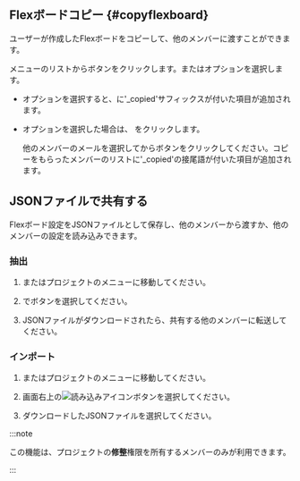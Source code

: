 ## Flexボードコピー {#copyflexboard}

ユーザーが作成したFlexボードをコピーして、他のメンバーに渡すことができます。

<Cmdname sid="integratedFlexboard" className="uitext" />メニューの<Cmdname sid="dashboard_list" className="uitext" />リストから<LinkImage img="ico-copy.svg" className="ico" desc="コピーアイコン" />ボタンをクリックします。<Cmdname sid="copy_to_me" className="uitext" />または<Cmdname sid="copy_to_others" className="uitext" />オプションを選択します。

- <Cmdname sid="copy_to_me" className="uitext" />オプションを選択すると、<Cmdname sid="dashboard_list" className="uitext" />に'_copied'サフィックスが付いた項目が追加されます。

- <Cmdname sid="copy_to_others" className="uitext" />オプションを選択した場合は、<LinkImage img="ico-add.svg" className="ico" /> <Cmdname sid="account" className="uitext" />をクリックします。

  <ImgLang img='flexboard-copy2others.png' desc='他人にコピー' />

  他のメンバーのメールを選択してから<Cmdname sid="copy_dashboard" className="uitext" />ボタンをクリックしてください。コピーをもらったメンバーの<Cmdname sid="dashboard_list" className="uitext" />リストに'\_copied'の接尾語が付いた項目が追加されます。

## JSONファイルで共有する

Flexボード設定をJSONファイルとして保存し、他のメンバーから渡すか、他のメンバーの設定を読み込みできます。

### 抽出

1. <Cmdname sid="integratedFlexboard" className="uitext" />またはプロジェクトの<Cmdname sid="flexboard" className="uitext" />メニューに移動してください。

2. <Cmdname sid="dashboard_list" className="uitext" />で<LinkImage img="ico-export.svg" desc="내보내기 아이콘" className="ico" />ボタンを選択してください。

3. JSONファイルがダウンロードされたら、共有する他のメンバーに転送してください。

### インポート

1. <Cmdname sid="integratedFlexboard" className="uitext" />またはプロジェクトの<Cmdname sid="flexboard" className="uitext" />メニューに移動してください。

2. 画面右上の![読み込みアイコン](/img/ico-import.svg)<Cmdname sid="import" className="uitext" />ボタンを選択してください。

3. ダウンロードしたJSONファイルを選択してください。

:::note

この機能は、プロジェクトの**修整**権限を所有するメンバーのみが利用できます。

:::
